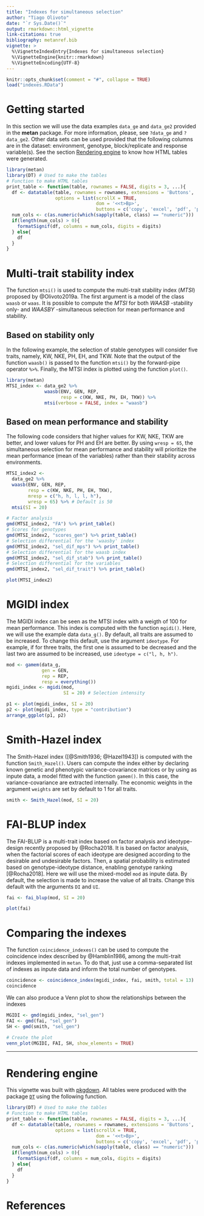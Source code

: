 ```yaml
---
title: "Indexes for simultaneous selection"
author: "Tiago Olivoto"
date: "`r Sys.Date()`"
output: rmarkdown::html_vignette
link-citations: true
bibliography: metanref.bib 
vignette: >
  %\VignetteIndexEntry{Indexes for simultaneous selection}
  %\VignetteEngine{knitr::rmarkdown}
  %\VignetteEncoding{UTF-8}
---
```



```r
knitr::opts_chunk$set(comment = "#", collapse = TRUE)
load("indexes.RData")


```


# Getting started
In this section we will use the data examples `data_ge` and `data_ge2`  provided in the **metan** package. For more information, please, see `?data_ge` and `?data_ge2`. Other data sets can be used provided that the following columns are in the dataset: environment, genotype, block/replicate and response variable(s). See the section [Rendering engine](#rendering) to know how HTML tables were generated.


```r
library(metan)
library(DT) # Used to make the tables
# Function to make HTML tables
print_table <- function(table, rownames = FALSE, digits = 3, ...){
  df <- datatable(table, rownames = rownames, extensions = 'Buttons',
                  options = list(scrollX = TRUE, 
                                 dom = '<<t>Bp>',
                                 buttons = c('copy', 'excel', 'pdf', 'print')), ...)
  num_cols <- c(as.numeric(which(sapply(table, class) == "numeric")))
  if(length(num_cols) > 0){
    formatSignif(df, columns = num_cols, digits = digits)
  } else{
    df
  }
}

```

# Multi-trait stability index
The function `mtsi()` is used to compute the multi-trait stability index (*MTSI*) proposed by @Olivoto2019a. The first argument is a model of the class `waasb` or `waas`. It is possible to compute the *MTSI* for both *WAASB* -stability only- and *WAASBY* -simultaneous selection for mean performance and stability.

## Based on stability only

In the following example, the selection of stable genotypes will consider five traits, namely, KW, NKE, PH, EH, and TKW. Note that the output of the function `waasb()` is passed to the function `mtsi()` by the forward-pipe operator `%>%`. Finally, the MTSI index is plotted using the function `plot()`.

```r
library(metan)
MTSI_index <- data_ge2 %>%
              waasb(ENV, GEN, REP,
                    resp = c(KW, NKE, PH, EH, TKW)) %>%
              mtsi(verbose = FALSE, index = "waasb")

```


## Based on mean performance and stability

The following code considers that higher values for KW, NKE, TKW are better, and lower values for PH and EH are better. By using `wresp = 65`, the simultaneous selection for mean performance and stability will prioritize the mean performance (mean of the variables) rather than their stability across environments.

```r
MTSI_index2 <- 
  data_ge2 %>%
  waasb(ENV, GEN, REP,
        resp = c(KW, NKE, PH, EH, TKW),
        mresp = c("h, h, l, l, h"),
        wresp = 65) %>% # Default is 50
  mtsi(SI = 20)

```


```r
# Factor analysis
gmd(MTSI_index2, "FA") %>% print_table()
# Scores for genotypes
gmd(MTSI_index2, "scores_gen") %>% print_table()
# Selection differential for the 'waasby' index
gmd(MTSI_index2, "sel_dif_mps") %>% print_table()
# Selection differential for the waasb index
gmd(MTSI_index2, "sel_dif_stab") %>% print_table()
# Selection differential for the variables
gmd(MTSI_index2, "sel_dif_trait") %>% print_table()

plot(MTSI_index2)
```

# MGIDI index
The MGIDI index can be seen as the MTSI index with a weigth of 100 for mean performance. This index is computed with the function `mgidi()`. Here, we will use the example data `data_g()`. By default, all traits are assumed to be increased. To change this default, use the argument `ideotype`. For example, if for three traits, the first one is assumed to be decreased and the last two are assumed to be increased, use `ideotype = c("l, h, h")`.

```r
mod <- gamem(data_g,
             gen = GEN,
             rep = REP,
             resp = everything())
mgidi_index <- mgidi(mod,
                     SI = 20) # Selection intensity

```

```r
p1 <- plot(mgidi_index, SI = 20)
p2 <- plot(mgidi_index, type = "contribution")
arrange_ggplot(p1, p2)
```

# Smith-Hazel index
The Smith-Hazel index ([@Smith1936; @Hazel1943]) is computed with the function `Smith_Hazel()`. Users can compute the index either by declaring known genetic and phenotypic variance-covariance matrices or by using as inpute data, a model fitted with the function `gamem()`. In this case, the variance-covariance are extracted internally. The economic weights in the argument `weights` are set by default to 1 for all traits.

```r
smith <- Smith_Hazel(mod, SI = 20)

```




# FAI-BLUP index
The FAI-BLUP is a multi-trait index based on factor analysis and ideotype-design recently proposed by @Rocha2018. It is based on factor analysis, when the factorial scores of each ideotype are designed according to the desirable and undesirable factors. Then, a spatial probability is estimated based on genotype-ideotype distance, enabling genotype ranking [@Rocha2018]. Here we will use the mixed-model `mod` as inpute data. By default, the selection is made to increase the value of all traits. Change this default with the arguments `DI` and `UI`.


```r

fai <- fai_blup(mod, SI = 20)

```

```r
plot(fai)
```


# Comparing the indexes

The function `coincidence_indexes()` can be used to compute the coincidence index described by @Hamblin1986, among the multi-trait indexes implemented in `metan`. To do that, just use a comma-separated list of indexes as inpute data and inform the total number of genotypes.

```r
coincidence <- coincidence_index(mgidi_index, fai, smith, total = 13)
coincidence

```

We can also produce a Venn plot to show the relationships between the indexes

```r
MGIDI <- gmd(mgidi_index, "sel_gen")
FAI <- gmd(fai, "sel_gen")
SH <- gmd(smith, "sel_gen")

# Create the plot
venn_plot(MGIDI, FAI, SH, show_elements = TRUE)
```





_______________________________________________________________________________________________
# Rendering engine {#rendering}

This vignette was built with [pkgdown](https://pkgdown.r-lib.org/). All tables were produced with the package [`DT`](https://rstudio.github.io/DT/) using the following function.

```r

library(DT) # Used to make the tables
# Function to make HTML tables
print_table <- function(table, rownames = FALSE, digits = 3, ...){
  df <- datatable(table, rownames = rownames, extensions = 'Buttons',
                  options = list(scrollX = TRUE, 
                                 dom = '<<t>Bp>',
                                 buttons = c('copy', 'excel', 'pdf', 'print')), ...)
  num_cols <- c(as.numeric(which(sapply(table, class) == "numeric")))
  if(length(num_cols) > 0){
    formatSignif(df, columns = num_cols, digits = digits)
  } else{
    df
  }
}

```




# References

